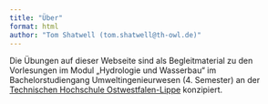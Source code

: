 ```yaml
---
title: "Über"
format: html
author: "Tom Shatwell (tom.shatwell@th-owl.de)"
---
```


Die Übungen auf dieser Webseite sind als Begleitmaterial zu den Vorlesungen im Modul „Hydrologie und Wasserbau“ im Bachelorstudiengang Umweltingenieurwesen (4. Semester) an der [Technischen Hochschule Ostwestfalen-Lippe](https://www.th-owl.de/) konzipiert.  